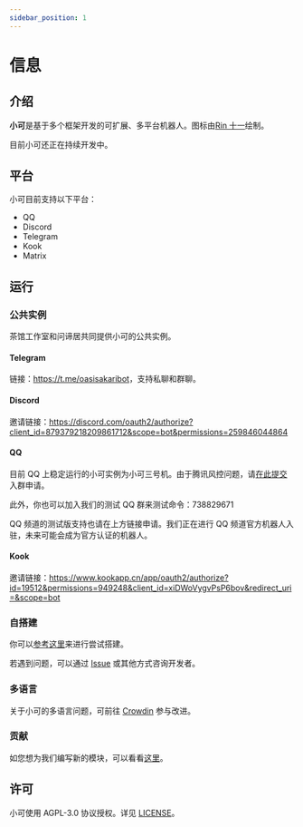 ---
sidebar_position: 1
---

# 信息

## 介绍

**小可**是基于多个框架开发的可扩展、多平台机器人。图标由[Rin 十一](https://mihuashi.com/profiles/75826?role=painter)绘制。

目前小可还正在持续开发中。

## 平台

小可目前支持以下平台：

-   QQ
-   Discord
-   Telegram
-   Kook
-   Matrix

## 运行

### 公共实例

茶馆工作室和问谛居共同提供小可的公共实例。

#### Telegram

链接：<https://t.me/oasisakaribot>，支持私聊和群聊。

#### Discord

邀请链接：<https://discord.com/oauth2/authorize?client_id=879379218209861712&scope=bot&permissions=259846044864>

#### QQ

目前 QQ 上稳定运行的小可实例为小可三号机。由于腾讯风控问题，请[在此提交](https://github.com/Teahouse-Studios/bot/issues/new?assignees=OasisAkari&labels=New&template=add_new_group.yaml&title=%5BNEW%5D%3A+)入群申请。

此外，你也可以加入我们的测试 QQ 群来测试命令：738829671

QQ 频道的测试版支持也请在上方链接申请。我们正在进行 QQ 频道官方机器人入驻，未来可能会成为官方认证的机器人。

#### Kook

邀请链接：<https://www.kookapp.cn/app/oauth2/authorize?id=19512&permissions=949248&client_id=xiDWoVygvPsP6bov&redirect_uri=&scope=bot>

### 自搭建

你可以[参考这里](/docs/dev/deploy/intro)来进行尝试搭建。

若遇到问题，可以通过 [Issue](https://github.com/Teahouse-Studios/bot/issues/new) 或其他方式咨询开发者。

### 多语言

关于小可的多语言问题，可前往 [Crowdin](https://crowdin.com/project/akari-bot) 参与改进。

### 贡献

如您想为我们编写新的模块，可以看看[这里](https://bot.teahouse.team/wiki/%E6%96%B0%E5%BB%BA%E6%A8%A1%E5%9D%97%E6%8C%87%E5%8D%97)。

## 许可

小可使用 AGPL-3.0 协议授权。详见 [LICENSE](https://github.com/Teahouse-Studios/akari-bot/blob/master/LICENSE)。